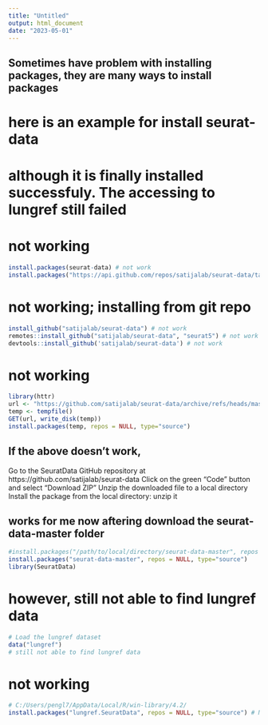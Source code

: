 ---
title: "Untitled"
output: html_document
date: "2023-05-01"
---

## Sometimes have problem with installing packages, they are many ways to install packages
# here is an example for install seurat-data
# although it is finally installed successfuly. The accessing to lungref still failed

# not working
```{r}
install.packages(seurat-data) # not work
install.packages("https://api.github.com/repos/satijalab/seurat-data/tarball/seurat5") # not work
```

# not working; installing from git repo
```{r}
install_github("satijalab/seurat-data") # not work
remotes::install_github("satijalab/seurat-data", "seurat5") # not work
devtools::install_github('satijalab/seurat-data') # not work
```

# not working
```{r solution 1}
library(httr)
url <- "https://github.com/satijalab/seurat-data/archive/refs/heads/master.zip"
temp <- tempfile()
GET(url, write_disk(temp))
install.packages(temp, repos = NULL, type="source")
```

## If the above doesn't work, 
Go to the SeuratData GitHub repository at https://github.com/satijalab/seurat-data
Click on the green "Code" button and select "Download ZIP"
Unzip the downloaded file to a local directory
Install the package from the local directory:
unzip it

## works for me now aftering download the seurat-data-master folder
```{r}
#install.packages("/path/to/local/directory/seurat-data-master", repos = NULL, type="source")
install.packages("seurat-data-master", repos = NULL, type="source")
library(SeuratData)
```

# however, still not able to find lungref data
```{r}
# Load the lungref dataset
data("lungref")
# still not able to find lungref data
```

# not working
```{r}
# C:/Users/pengl7/AppData/Local/R/win-library/4.2/
install.packages("lungref.SeuratData", repos = NULL, type="source") # NOT WORK
```

